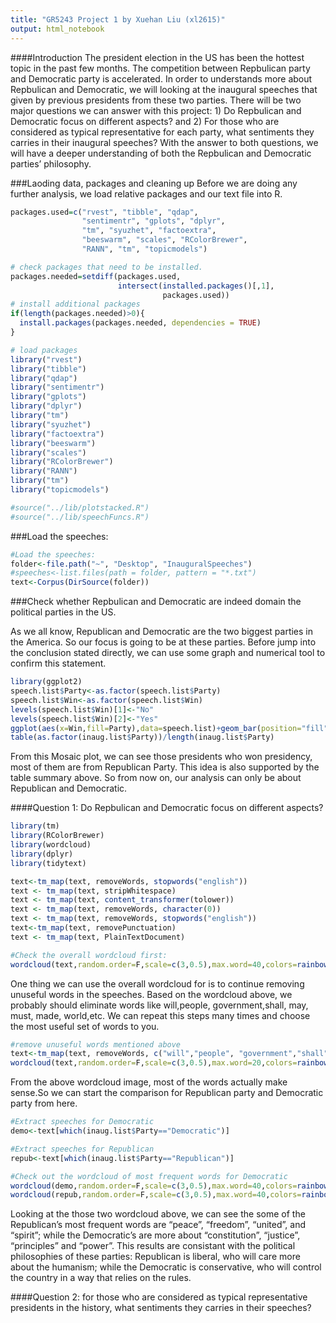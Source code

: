 ```yaml
---
title: "GR5243 Project 1 by Xuehan Liu (xl2615)"
output: html_notebook
---
```


####Introduction
The president election in the US has been the hottest topic in the past few months. The competition between Repbulican party and Democratic party is accelerated. In order to understands more about Repbulican and Democratic, we will looking at the inaugural speeches that given by previous presidents from these two parties. There will be two major questions we can answer with this project: 1) Do Repbulican and Democratic focus on different aspects? and 2) For those who are considered as typical representative for each party, what sentiments they carries in their inaugural speeches? With the answer to both questions, we will have a deeper understanding of both the Repbulican and Democratic parties' philosophy. 

###Laoding data, packages and cleaning up
Before we are doing any further analysis, we load relative packages and our text file into R.
```r
packages.used=c("rvest", "tibble", "qdap", 
                "sentimentr", "gplots", "dplyr",
                "tm", "syuzhet", "factoextra", 
                "beeswarm", "scales", "RColorBrewer",
                "RANN", "tm", "topicmodels")

# check packages that need to be installed.
packages.needed=setdiff(packages.used, 
                        intersect(installed.packages()[,1], 
                                  packages.used))
# install additional packages
if(length(packages.needed)>0){
  install.packages(packages.needed, dependencies = TRUE)
}

# load packages
library("rvest")
library("tibble")
library("qdap")
library("sentimentr")
library("gplots")
library("dplyr")
library("tm")
library("syuzhet")
library("factoextra")
library("beeswarm")
library("scales")
library("RColorBrewer")
library("RANN")
library("tm")
library("topicmodels")

#source("../lib/plotstacked.R")
#source("../lib/speechFuncs.R")
```

###Load the speeches:
```r
#Load the speeches:
folder<-file.path("~", "Desktop", "InauguralSpeeches")
#speeches<-list.files(path = folder, pattern = "*.txt")
text<-Corpus(DirSource(folder))
```

###Check whether Repbulican and Democratic are indeed domain the political parties in the US. 

As we all know, Republican and Democratic are the two biggest parties in the America. So our focus is going to be at these parties. Before jump into the conclusion stated directly, we can use some graph and numerical tool to confirm this statement.  

```r
library(ggplot2)
speech.list$Party<-as.factor(speech.list$Party)
speech.list$Win<-as.factor(speech.list$Win)
levels(speech.list$Win)[1]<-"No"
levels(speech.list$Win)[2]<-"Yes"
ggplot(aes(x=Win,fill=Party),data=speech.list)+geom_bar(position="fill")+scale_fill_brewer(palette="Set1")+xlab("Winning Presidency")+ylab("Percent")+coord_flip()+theme_bw()+ggtitle("Figure1: Propotion of Winning Presidency")+theme(plot.title=element_text(lineheight=.8))
table(as.factor(inaug.list$Party))/length(inaug.list$Party)
```

From this Mosaic plot, we can see those presidents who won presidency, most of them are from Republican Party. This idea is also supported by the table summary above. So from now on, our analysis can only be about Republican and Democratic. 

####Question 1: Do Repbulican and Democratic focus on different aspects? 

```r
library(tm)
library(RColorBrewer)
library(wordcloud)
library(dplyr)
library(tidytext)

text<-tm_map(text, removeWords, stopwords("english"))
text <- tm_map(text, stripWhitespace)
text <- tm_map(text, content_transformer(tolower))
text <- tm_map(text, removeWords, character(0))
text <- tm_map(text, removeWords, stopwords("english"))
text<-tm_map(text, removePunctuation)
text <- tm_map(text, PlainTextDocument) 

#Check the overall wordcloud first:
wordcloud(text,random.order=F,scale=c(3,0.5),max.word=40,colors=rainbow(40))
```
One thing we can use the overall wordcloud for is to continue removing unuseful words in the speeches. Based on the wordcloud above, we probably should eliminate words like will,people, government,shall, may, must, made, world,etc. We can repeat this steps many times and choose the most useful set of words to you. 

```r
#remove unuseful words mentioned above
text<-tm_map(text, removeWords, c("will","people", "government","shall", "may", "must","made", "world","can","every","country","now","good","upon","states","nation","nations","america","great","national","rights","one","let","new"))
wordcloud(text,random.order=F,scale=c(3,0.5),max.word=20,colors=rainbow(40))
```

From the above wordcloud image, most of the words actually make sense.So we can start the comparison for Republican party and Democratic party from here.

```r
#Extract speeches for Democratic
demo<-text[which(inaug.list$Party=="Democratic")]

#Extract speeches for Republican 
repub<-text[which(inaug.list$Party=="Republican")]

#Check out the wordcloud of most frequent words for Democratic
wordcloud(demo,random.order=F,scale=c(3,0.5),max.word=40,colors=rainbow(40))
wordcloud(repub,random.order=F,scale=c(3,0.5),max.word=40,colors=rainbow(40))
```

Looking at the those two wordcloud above, we can see the some of the Republican's most frequent words are "peace", "freedom", "united", and "spirit"; while the Democratic's are more about "constitution", "justice", "principles" and "power". This results are consistant with the political philosophies of these parties: Republican is liberal, who will care more about the humanism; while the Democratic is conservative, who will control the country in a way that relies on the rules. 

####Question 2: for those who are considered as typical representative presidents in the history, what sentiments they carries in their speeches?

```r

```



